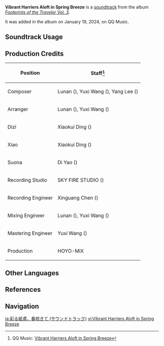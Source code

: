 {{About|the soundtrack|the Event|Vibrant Harriers Aloft in Spring Breeze}}
{{Soundtrack Infobox
|title          = Vibrant Harriers Aloft in Spring Breeze
|image          = Footprints of the Traveler Vol. 3.png
|album          = Footprints of the Traveler Vol. 3
|album2         = Footprints of the Traveler (CN)
|releaseDate    = 2024-01-19 20:30:00 GMT+8
|disc           =
|number         = 05
|number2        = 29
|featured       =
|featured2      =
|featured3      =
|featured_disc  =
|featured_disc2 =
|featured_disc3 =
|youtube_id     = grOgtE-D9nE
|spotify_id     = 3dgUtahfT5cU5y6R49GtNg
|previous       = Roses and Muskets (Soundtrack)
|next           = Blades Weaving Betwixt Brocade (Soundtrack)
}}
'''Vibrant Harriers Aloft in Spring Breeze''' is a [[soundtrack]] from the album ''[[Footprints of the Traveler Vol. 3]]''.

It was added in the album on January 19, 2024, on QQ Music.

==Soundtrack Usage==
{{Soundtrack Usage
|mediaoriginal = Version Trailer;;4.4
|eventgameplay = Dancing Beasts and Soaring Kites//menu; [[Gaming]]'s interface
}}

==Production Credits==
{| class="wikitable"
! Position
! Staff<ref>QQ Music: [https://y.qq.com/n/ryqq/songDetail/002Ia7wg4ZXKVt?songtype=0 {{zh|彩鹞栉春风}} Vibrant Harriers Aloft in Spring Breeze]</ref>
|-
! Composer
| Lunan ({{zh|路南}}), Yuxi Wang ({{zh|王予曦}}), Yang Lee ({{zh|李洋}})
|-
! Arranger
| Lunan ({{zh|路南}}), Yuxi Wang ({{zh|王予曦}})
|-
! Dizi
| Xiaokui Ding ({{zh|丁晓逵}})
|-
! Xiao
| Xiaokui Ding ({{zh|丁晓逵}})
|-
! Suona
| Di Yao ({{zh|姚笛}})
|-
! Recording Studio
| SKY FIRE STUDIO ({{zh|九紫天诚录音棚}})
|-
! Recording Engineer
| Xinguang Chen ({{zh|陈鑫光}})
|-
! Mixing Engineer
| Lunan ({{zh|路南}}), Yuxi Wang ({{zh|王予曦}})
|-
! Mastering Engineer
| Yuxi Wang ({{zh|王予曦}})
|-
! Production
| HOYO-MiX
|}
<!--
==Trivia==
-->
==Other Languages==
{{Other Languages|Transclude=Vibrant Harriers Aloft in Spring Breeze}}

==References==
{{Reflist}}

==Navigation==
{{Soundtrack Navbox|Footprints of the Traveler}}

[[ja:彩る紙鳶、春梳きて (サウンドトラック)]]
[[vi:Vibrant Harriers Aloft in Spring Breeze]]